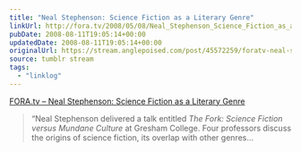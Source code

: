 ```yaml
---
title: "Neal Stephenson: Science Fiction as a Literary Genre"
linkUrl: http://fora.tv/2008/05/08/Neal_Stephenson_Science_Fiction_as_a_Literary_Genre
pubDate: 2008-08-11T19:05:14+00:00
updatedDate: 2008-08-11T19:05:14+00:00
originalUrl: https://stream.anglepoised.com/post/45572259/foratv-neal-stephenson-science-fiction-as-a
source: tumblr stream
tags:
  - "linklog"
---
```


[FORA.tv &#8211; Neal Stephenson: Science Fiction as a Literary Genre][1]

> &ldquo;Neal Stephenson delivered a talk entitled _The Fork: Science Fiction versus Mundane Culture_ at Gresham College. Four professors discuss the origins of science fiction, its overlap with other genres&hellip;

[1]: http://fora.tv/2008/05/08/Neal_Stephenson_Science_Fiction_as_a_Literary_Genre
